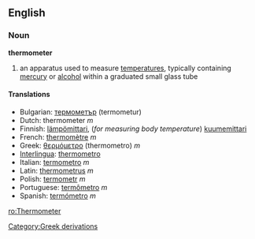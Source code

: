 ==English==
===Noun===
'''thermometer'''

# an apparatus used to measure [[temperature]]s, typically containing [[mercury]] or [[alcohol]] within a graduated small glass tube

====Translations====
*Bulgarian: [[термометър]] (termometur)
*Dutch: thermometer ''m''
*Finnish: [[lämpömittari]], (''for measuring body temperature'') [[kuumemittari]]
*French: [[thermomètre]] ''m''
*Greek: [[θερμόμετρο]] (thermometro) ''m''
*[[Interlingua]]: [[thermometro]]
*Italian: [[termometro]] ''m''
*Latin: [[thermometrus]] ''m''
*Polish: [[termometr]] ''m''
*Portuguese: [[termômetro]] ''m''
*Spanish: [[termómetro]] ''m''

[[Category:Greek derivations]]
[[ro:Thermometer]]